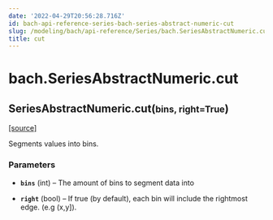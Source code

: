 ```yaml
---
date: '2022-04-29T20:56:28.716Z'
id: bach-api-reference-series-bach-series-abstract-numeric-cut
slug: /modeling/bach/api-reference/Series/bach.SeriesAbstractNumeric.cut/
title: cut
---
```


# bach.SeriesAbstractNumeric.cut

<div class="method">

<h2 class="signature-class"><span class="additional-name">SeriesAbstractNumeric.</span><span class="name">cut(</span><small class="parameter-list"><span class="parameter" id="bins">bins</span>, <span class="parameter" id="right">right=True</span></small>)</h2>


&#8203;<span class="view-source">[[source]](https://github.com/objectiv/objectiv-analytics/blob/main/bach/bach/series/series_numeric.py)</span>

<div class="content">

Segments values into bins.


### Parameters

* **`bins`** (int) – The amount of bins to segment data into

* **`right`** (bool) – If true (by default), each bin will include the rightmost edge. (e.g (x,y]).



</div>

</div>
